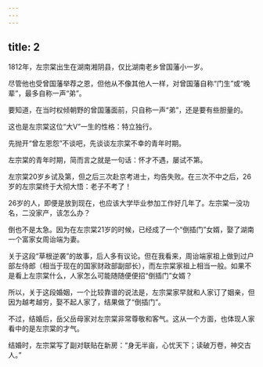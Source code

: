 ```yaml
---
---
---
```

title: 2
---



1812年，左宗棠出生在湖南湘阴县，仅比湖南老乡曾国藩小一岁。

尽管他也受曾国藩举荐之恩，但他从不像其他人一样，对曾国藩自称“门生”或“晚辈”，最多自称一声“弟”。

要知道，在当时权倾朝野的曾国藩面前，只自称一声“弟”，还是要有些胆量的。

这也是左宗棠这位“大V”一生的性格：特立独行。

先抛开“曾左恩怨”不谈吧，先谈谈左宗棠不幸的青年时期。

左宗棠的青年时期，简而言之就是一句话：怀才不遇，屡试不第。

左宗棠20岁乡试及第，但之后三次赴京考进士，均告失败。在三次不中之后，26岁的左宗棠终于大彻大悟：老子不考了！

26岁的人，即便是放到现在，也应该大学毕业参加工作好几年了。左宗棠一没功名，二没家产，该怎么办？

倒也不是太急。因为在左宗棠21岁的时候，已经成了一个“倒插门”女婿，娶了湖南一个富家女周诒端为妻。

关于这段“草根逆袭”的故事，后人多有议论。但在我看来，周诒端家祖上做到过户部左侍郎（相当于现在的国家财政部副部长），而左宗棠家祖上相当一般。如果不是看上左宗棠什么，人家怎么可能随随便便招“倒插门”女婿？

所以，关于这段婚姻，一个比较靠谱的说法是，左宗棠家早就和人家订了姻亲，但因为越考越穷，娶不起人家了，结果做了“倒插门”。

不过，结婚后，岳父岳母家对左宗棠非常尊敬和客气。这从一个方面，也体现人家看中的是左宗棠的才气。

结婚时，左宗棠写了副对联贴在新房：“身无半亩，心忧天下；读破万卷，神交古人。”
